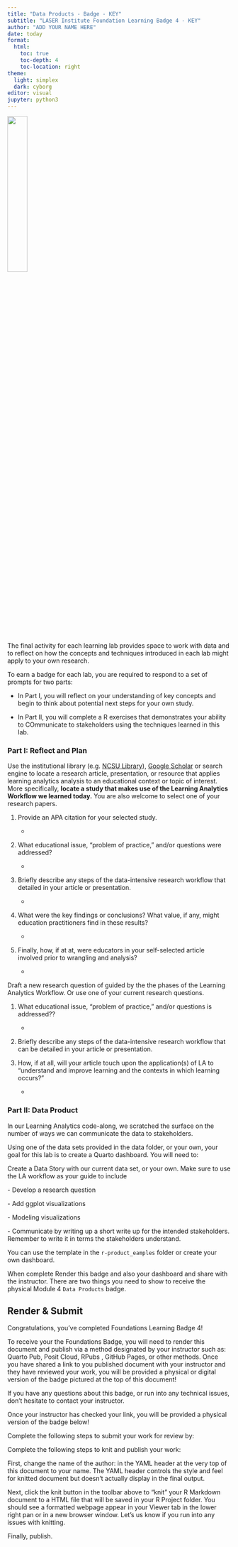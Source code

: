 ```yaml
---
title: "Data Products - Badge - KEY"
subtitle: "LASER Institute Foundation Learning Badge 4 - KEY"
author: "ADD YOUR NAME HERE"
date: today 
format:
  html:
    toc: true
    toc-depth: 4
    toc-location: right
theme:
  light: simplex
  dark: cyborg
editor: visual
jupyter: python3
---
```


![](img/FLA_DP_Hx.png){width="30%"}

The final activity for each learning lab provides space to work with data and to reflect on how the concepts and techniques introduced in each lab might apply to your own research.

To earn a badge for each lab, you are required to respond to a set of prompts for two parts: 

-   In Part I, you will reflect on your understanding of key concepts and begin to think about potential next steps for your own study.

-   In Part II, you will complete a R exercises that demonstrates your ability to COmmunicate to stakeholders using the techniques learned in this lab.

### Part I: Reflect and Plan

Use the institutional library (e.g. [NCSU Library](https://www.lib.ncsu.edu/#articles)), [Google Scholar](https://scholar.google.com/) or search engine to locate a research article, presentation, or resource that applies learning analytics analysis to an educational context or topic of interest. More specifically, **locate a study that makes use of the Learning Analytics Workflow we learned today.** You are also welcome to select one of your research papers.

1.  Provide an APA citation for your selected study.

    -   

2.  What educational issue, “problem of practice,” and/or questions were addressed?

    -   


3.  Briefly describe any steps of the data-intensive research workflow that detailed in your article or presentation. 



    -   

4.  What were the key findings or conclusions? What value, if any, might education practitioners find in these results?

    -   

5. Finally, how, if at at, were educators in your self-selected article involved prior to wrangling and analysis?

    -   

Draft a new research question of guided by the the phases of the Learning Analytics Workflow. Or use one of your current research questions.

1.  What educational issue, “problem of practice,” and/or questions is  addressed??

    -   

2.  Briefly describe any steps of the data-intensive research workflow that can be detailed in your article or presentation.
 


3.  How, if at all, will your article touch upon the application(s) of LA to “understand and improve learning and the contexts in which learning occurs?”

    -   

### Part II: Data Product

In our Learning Analytics code-along, we scratched the surface on the number of ways we can communicate the data to stakeholders.

Using one of the data sets provided in the data folder, or your own, your goal for this lab is to create a Quarto dashboard. You will need to:

Create a Data Story with our current data set, or your own. Make sure to use the LA
workflow as your guide to include

\- Develop a research question

\- Add ggplot visualizations

\- Modeling visualizations

\- Communicate by writing up a short write up for the intended
stakeholders. Remember to write it in terms the stakeholders understand.

You can use the template in the `r-product_eamples` folder or create your own dashboard.

When complete Render this badge and also your dashboard and share with the instructor. There are two things you need to show to receive the physical Module 4 `Data Products` badge.


## Render & Submit

Congratulations, you've completed Foundations Learning Badge 4!

To receive your the Foundations Badge, you will need to render this document and publish via a method designated by your instructor such as: Quarto Pub, Posit Cloud, RPubs , GitHub Pages, or other methods. Once you have shared a link to you published document with your instructor and they have reviewed your work, you will be provided a physical or digital version of the badge pictured at the top of this document!

If you have any questions about this badge, or run into any technical issues, don't hesitate to contact your instructor.

Once your instructor has checked your link, you will be provided a physical version of the badge below!

Complete the following steps to submit your work for review by:

Complete the following steps to knit and publish your work:

First, change the name of the author: in the YAML header at the very top of this document to your name. The YAML header controls the style and feel for knitted document but doesn't actually display in the final output.

Next, click the knit button in the toolbar above to "knit" your R Markdown document to a HTML file that will be saved in your R Project folder. You should see a formatted webpage appear in your Viewer tab in the lower right pan or in a new browser window. Let's us know if you run into any issues with knitting.

Finally, publish.
